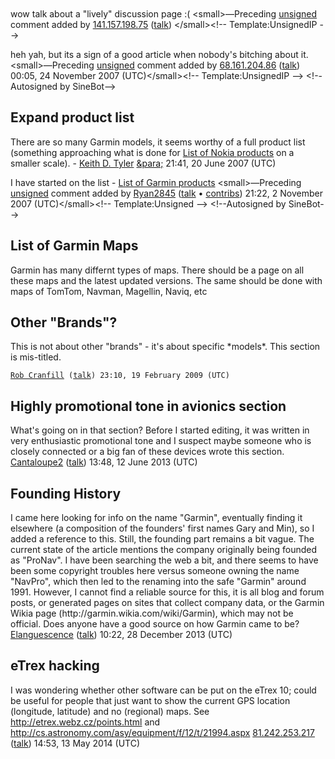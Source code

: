 <article id="4692503" title=Talk:Garmin>
	<talkpage id="4692503" title="Talk:Garmin">
{{talkheader}}
{{WikiProject Kansas City|importance=low|class=c}}

wow talk about a &quot;lively&quot; discussion page :( &lt;small&gt;—Preceding [[Wikipedia:Signatures|unsigned]] comment added by [[Special:Contributions/141.157.198.75|141.157.198.75]] ([[User talk:141.157.198.75|talk]]) &lt;/small&gt;&lt;!-- Template:UnsignedIP --&gt;

heh yah, but its a sign of a good article when nobody's bitching about it.  &lt;small&gt;—Preceding [[Wikipedia:Signatures|unsigned]] comment added by [[Special:Contributions/68.161.204.86|68.161.204.86]] ([[User talk:68.161.204.86|talk]]) 00:05, 24 November 2007 (UTC)&lt;/small&gt;&lt;!-- Template:UnsignedIP --&gt; &lt;!--Autosigned by SineBot--&gt;

== Expand product list ==

There are so many Garmin models, it seems worthy of a full product list (something approaching what is done for [[List of Nokia products]] on a smaller scale). - [[User:KeithTyler|Keith D. Tyler]] [[User_talk:KeithTyler|&amp;para;]] 21:41, 20 June 2007 (UTC)

I have started on the list - [[List of Garmin products]]  &lt;small&gt;—Preceding [[Wikipedia:Signatures|unsigned]] comment added by [[User:Ryan2845|Ryan2845]] ([[User talk:Ryan2845|talk]] • 
[[Special:Contributions/Ryan2845|contribs]]) 21:22, 2 November 2007 (UTC)&lt;/small&gt;&lt;!-- Template:Unsigned --&gt; &lt;!--Autosigned by SineBot--&gt;

== List of Garmin Maps ==

Garmin has many differnt types of maps. There should be a page on all these maps and the latest updated versions.
The same should be done with maps of TomTom, Navman, Magellin, Naviq, etc

== Other &quot;Brands&quot;? ==

This is not about other &quot;brands&quot; - it's about specific *models*. This section is mis-titled.
 [[User:Rob Cranfill|Rob Cranfill]] ([[User talk:Rob Cranfill|talk]]) 23:10, 19 February 2009 (UTC)

== Highly promotional tone in avionics section ==
What's going on in that section? Before I started editing, it was written in very enthusiastic promotional tone and I suspect maybe someone who is closely connected or a big fan of these devices wrote this section. [[User:Cantaloupe2|Cantaloupe2]] ([[User talk:Cantaloupe2|talk]]) 13:48, 12 June 2013 (UTC)

== Founding History ==

I came here looking for info on the name &quot;Garmin&quot;, eventually finding it elsewhere (a composition of the founders' first names Gary and Min), so I added a reference to this. Still, the founding part remains a bit vague. The current state of the article mentions the company originally being founded as &quot;ProNav&quot;. I have been searching the web a bit, and there seems to have been some copyright troubles here versus someone owning the name &quot;NavPro&quot;, which then led to the renaming into the safe &quot;Garmin&quot; around 1991. However, I cannot find a reliable source for this, it is all blog and forum posts, or generated pages on sites that collect company data, or the Garmin Wikia page (http://garmin.wikia.com/wiki/Garmin), which may not be official. Does anyone have a good source on how Garmin came to be? [[User:Elanguescence|Elanguescence]] ([[User talk:Elanguescence|talk]]) 10:22, 28 December 2013 (UTC)

==eTrex hacking==
I was wondering whether other software can be put on the eTrex 10; could be useful for people that just want to show the current GPS location (longitude, latitude) and no (regional) maps. See http://etrex.webz.cz/points.html
and http://cs.astronomy.com/asy/equipment/f/12/t/21994.aspx 
[[Special:Contributions/81.242.253.217|81.242.253.217]] ([[User talk:81.242.253.217|talk]]) 14:53, 13 May 2014 (UTC)
	</talkpage>
</article>
